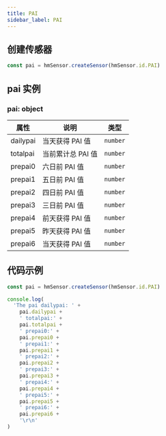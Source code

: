 ```yaml
---
title: PAI
sidebar_label: PAI
---
```


## 创建传感器

```js
const pai = hmSensor.createSensor(hmSensor.id.PAI)
```

## pai 实例

### pai: object

| 属性     | 说明        | 类型     |
| -------- | ----------- | -------- |
| dailypai | 当天获得 PAI 值 | `number` |
| totalpai | 当前累计总 PAI 值 | `number` |
| prepai0  | 六日前 PAI 值 | `number` |
| prepai1  | 五日前 PAI 值 | `number` |
| prepai2  | 四日前 PAI 值 | `number` |
| prepai3  | 三日前 PAI 值 | `number` |
| prepai4  | 前天获得 PAI 值 | `number` |
| prepai5  | 昨天获得 PAI 值 | `number` |
| prepai6  | 当天获得 PAI 值 | `number` |

## 代码示例

```js
const pai = hmSensor.createSensor(hmSensor.id.PAI)

console.log(
  'The pai dailypai: ' +
    pai.dailypai +
    ' totalpai:' +
    pai.totalpai +
    ' prepai0:' +
    pai.prepai0 +
    ' prepai1:' +
    pai.prepai1 +
    ' prepai2:' +
    pai.prepai2 +
    ' prepai3:' +
    pai.prepai3 +
    ' prepai4:' +
    pai.prepai4 +
    ' prepai5:' +
    pai.prepai5 +
    ' prepai6:' +
    pai.prepai6 +
    '\r\n'
)
```
